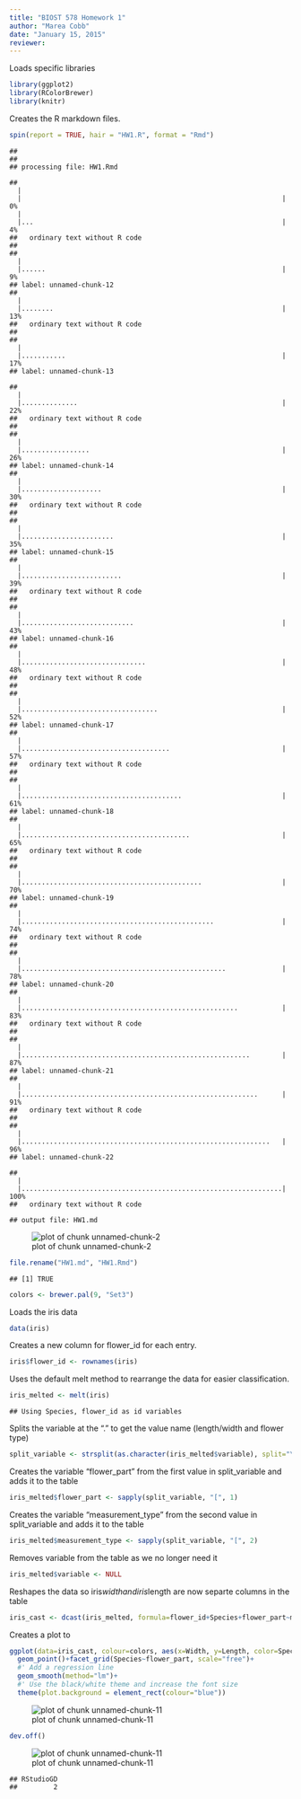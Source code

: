 ```yaml
---
title: "BIOST 578 Homework 1"
author: "Marea Cobb"
date: "January 15, 2015"
reviewer: 
---
```

Loads specific libraries 


```r
library(ggplot2)
library(RColorBrewer)
library(knitr)
```

Creates the R markdown files.


```r
spin(report = TRUE, hair = "HW1.R", format = "Rmd")
```

```
## 
## 
## processing file: HW1.Rmd
```

```
##   |                                                                         |                                                                 |   0%  |                                                                         |...                                                              |   4%
##   ordinary text without R code
## 
##   |                                                                         |......                                                           |   9%
## label: unnamed-chunk-12
##   |                                                                         |........                                                         |  13%
##   ordinary text without R code
## 
##   |                                                                         |...........                                                      |  17%
## label: unnamed-chunk-13
```

```
##   |                                                                         |..............                                                   |  22%
##   ordinary text without R code
## 
##   |                                                                         |.................                                                |  26%
## label: unnamed-chunk-14
##   |                                                                         |....................                                             |  30%
##   ordinary text without R code
## 
##   |                                                                         |.......................                                          |  35%
## label: unnamed-chunk-15
##   |                                                                         |.........................                                        |  39%
##   ordinary text without R code
## 
##   |                                                                         |............................                                     |  43%
## label: unnamed-chunk-16
##   |                                                                         |...............................                                  |  48%
##   ordinary text without R code
## 
##   |                                                                         |..................................                               |  52%
## label: unnamed-chunk-17
##   |                                                                         |.....................................                            |  57%
##   ordinary text without R code
## 
##   |                                                                         |........................................                         |  61%
## label: unnamed-chunk-18
##   |                                                                         |..........................................                       |  65%
##   ordinary text without R code
## 
##   |                                                                         |.............................................                    |  70%
## label: unnamed-chunk-19
##   |                                                                         |................................................                 |  74%
##   ordinary text without R code
## 
##   |                                                                         |...................................................              |  78%
## label: unnamed-chunk-20
##   |                                                                         |......................................................           |  83%
##   ordinary text without R code
## 
##   |                                                                         |.........................................................        |  87%
## label: unnamed-chunk-21
##   |                                                                         |...........................................................      |  91%
##   ordinary text without R code
## 
##   |                                                                         |..............................................................   |  96%
## label: unnamed-chunk-22
```

```
##   |                                                                         |.................................................................| 100%
##   ordinary text without R code
```

```
## output file: HW1.md
```

![plot of chunk unnamed-chunk-2](figure/unnamed-chunk-2-1.png) 

```r
file.rename("HW1.md", "HW1.Rmd")
```

```
## [1] TRUE
```

```r
colors <- brewer.pal(9, "Set3")
```

Loads the iris data


```r
data(iris)
```

Creates a new column for flower_id for each entry.


```r
iris$flower_id <- rownames(iris)
```

Uses the default melt method to rearrange the data for easier classification.


```r
iris_melted <- melt(iris)
```

```
## Using Species, flower_id as id variables
```

Splits the variable at the "." to get the value name (length/width and flower type)


```r
split_variable <- strsplit(as.character(iris_melted$variable), split="\\.")
```

Creates the variable "flower_part" from the first value in split_variable and adds it to the table


```r
iris_melted$flower_part <- sapply(split_variable, "[", 1)
```

Creates the variable "measurement_type" from the second value in split_variable and adds it to the table


```r
iris_melted$measurement_type <- sapply(split_variable, "[", 2)
```

Removes variable from the table as we no longer need it


```r
iris_melted$variable <- NULL
```

Reshapes the data so iris$width and iris$length are now separte columns in the table 


```r
iris_cast <- dcast(iris_melted, formula=flower_id+Species+flower_part~measurement_type)
```

Creates a plot to 


```r
ggplot(data=iris_cast, colour=colors, aes(x=Width, y=Length, color=Species))+ # Add points and use free scales in the facet
  geom_point()+facet_grid(Species~flower_part, scale="free")+
  #' Add a regression line
  geom_smooth(method="lm")+
  #' Use the black/white theme and increase the font size
  theme(plot.background = element_rect(colour="blue"))
```

![plot of chunk unnamed-chunk-11](figure/unnamed-chunk-11-1.png) 

```r
dev.off()
```

![plot of chunk unnamed-chunk-11](figure/unnamed-chunk-11-2.png) 

```
## RStudioGD 
##         2
```

